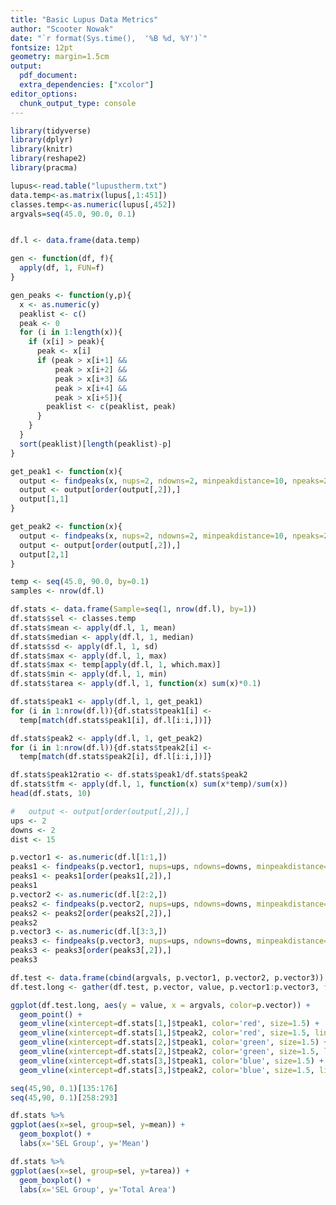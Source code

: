 ```yaml
---
title: "Basic Lupus Data Metrics"
author: "Scooter Nowak"
date: "`r format(Sys.time(),  '%B %d, %Y')`"
fontsize: 12pt
geometry: margin=1.5cm
output:
  pdf_document:
  extra_dependencies: ["xcolor"]
editor_options: 
  chunk_output_type: console
---
```


```r
library(tidyverse)
library(dplyr)
library(knitr)
library(reshape2)
library(pracma)
```

```r
lupus<-read.table("lupustherm.txt")
data.temp<-as.matrix(lupus[,1:451])
classes.temp<-as.numeric(lupus[,452])
argvals=seq(45.0, 90.0, 0.1)


df.l <- data.frame(data.temp)

gen <- function(df, f){
  apply(df, 1, FUN=f)
}

gen_peaks <- function(y,p){
  x <- as.numeric(y)
  peaklist <- c()
  peak <- 0
  for (i in 1:length(x)){
    if (x[i] > peak){
      peak <- x[i]
      if (peak > x[i+1] &&
          peak > x[i+2] &&
          peak > x[i+3] &&
          peak > x[i+4] &&
          peak > x[i+5]){
        peaklist <- c(peaklist, peak)
      }
    }
  }
  sort(peaklist)[length(peaklist)-p]
}

get_peak1 <- function(x){
  output <- findpeaks(x, nups=2, ndowns=2, minpeakdistance=10, npeaks=2)
  output <- output[order(output[,2]),]
  output[1,1]
}

get_peak2 <- function(x){
  output <- findpeaks(x, nups=2, ndowns=2, minpeakdistance=10, npeaks=2)
  output <- output[order(output[,2]),]
  output[2,1]
}

temp <- seq(45.0, 90.0, by=0.1)
samples <- nrow(df.l)

df.stats <- data.frame(Sample=seq(1, nrow(df.l), by=1))
df.stats$sel <- classes.temp
df.stats$mean <- apply(df.l, 1, mean)
df.stats$median <- apply(df.l, 1, median)
df.stats$sd <- apply(df.l, 1, sd)
df.stats$max <- apply(df.l, 1, max)
df.stats$max <- temp[apply(df.l, 1, which.max)]
df.stats$min <- apply(df.l, 1, min)
df.stats$tarea <- apply(df.l, 1, function(x) sum(x)*0.1)

df.stats$peak1 <- apply(df.l, 1, get_peak1)
for (i in 1:nrow(df.l)){df.stats$tpeak1[i] <-
  temp[match(df.stats$peak1[i], df.l[i:i,])]}

df.stats$peak2 <- apply(df.l, 1, get_peak2)
for (i in 1:nrow(df.l)){df.stats$tpeak2[i] <-
  temp[match(df.stats$peak2[i], df.l[i:i,])]}

df.stats$peak12ratio <- df.stats$peak1/df.stats$peak2
df.stats$tfm <- apply(df.l, 1, function(x) sum(x*temp)/sum(x))
head(df.stats, 10)
```

```r
#   output <- output[order(output[,2]),]
ups <- 2
downs <- 2
dist <- 15

p.vector1 <- as.numeric(df.l[1:1,])
peaks1 <- findpeaks(p.vector1, nups=ups, ndowns=downs, minpeakdistance=dist, npeaks=2)
peaks1 <- peaks1[order(peaks1[,2]),]
peaks1
p.vector2 <- as.numeric(df.l[2:2,])
peaks2 <- findpeaks(p.vector2, nups=ups, ndowns=downs, minpeakdistance=dist, npeaks=2)
peaks2 <- peaks2[order(peaks2[,2]),]
peaks2
p.vector3 <- as.numeric(df.l[3:3,])
peaks3 <- findpeaks(p.vector3, nups=ups, ndowns=downs, minpeakdistance=dist, npeaks=2)
peaks3 <- peaks3[order(peaks3[,2]),]
peaks3

df.test <- data.frame(cbind(argvals, p.vector1, p.vector2, p.vector3))
df.test.long <- gather(df.test, p.vector, value, p.vector1:p.vector3, factor_key=TRUE)

ggplot(df.test.long, aes(y = value, x = argvals, color=p.vector)) +
  geom_point() +
  geom_vline(xintercept=df.stats[1,]$tpeak1, color='red', size=1.5) +
  geom_vline(xintercept=df.stats[1,]$tpeak2, color='red', size=1.5, linetype=4) +
  geom_vline(xintercept=df.stats[2,]$tpeak1, color='green', size=1.5) +
  geom_vline(xintercept=df.stats[2,]$tpeak2, color='green', size=1.5, linetype=4) +
  geom_vline(xintercept=df.stats[3,]$tpeak1, color='blue', size=1.5) +
  geom_vline(xintercept=df.stats[3,]$tpeak2, color='blue', size=1.5, linetype=4)

seq(45,90, 0.1)[135:176]
seq(45,90, 0.1)[258:293]
```

```r
df.stats %>%
ggplot(aes(x=sel, group=sel, y=mean)) +
  geom_boxplot() +
  labs(x='SEL Group', y='Mean')

df.stats %>%
ggplot(aes(x=sel, group=sel, y=tarea)) +
  geom_boxplot() +
  labs(x='SEL Group', y='Total Area')
```